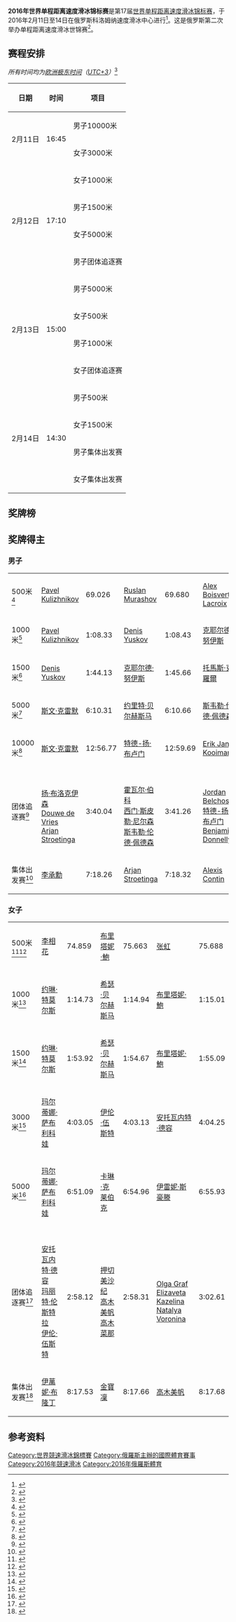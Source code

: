 {{bots|deny=InternetArchiveBot}}
{{NoteTA|G1=Sports}}
{{Infobox Skating event
|event        = 2016年世界单程距离速度滑冰锦标赛
|image        = [[File:Kolomna_04-2014_img11_Skating_arena.jpg|Kolomna 04-2014 img11 Skating arena]]
|caption      = 
|venue        = {{RUS}}[[科洛姆纳|科洛姆纳]]速度滑冰中心
|dates        = 2月11日至14日
|competitors  = 
|nations      = 
|prev         = [[2015年世界单程距离速度滑冰锦标赛|2015 海伦芬]]
|next         = [[2017年世界单程距离速度滑冰锦标赛|2017 江陵]]
}}
'''2016年世界单程距离速度滑冰锦标赛'''是第17届[[世界速度滑冰锦标赛|世界单程距离速度滑冰锦标赛]]，于2016年2月11日至14日在俄罗斯科洛姆纳速度滑冰中心进行<ref>{{cite web |url=http://static.isu.org/media/1002/announcement-world-single-distances-ss-champs-2016-kolomna.pdf |title=ISU World Single Distances Speed Skating Championships 2016, Kolomna, Russia |publisher=[[国际滑冰联盟|International Skating Union]] |access-date=2016-02-10 |dead-url=yes |archive-url=https://web.archive.org/web/20160311172946/http://static.isu.org/media/1002/announcement-world-single-distances-ss-champs-2016-kolomna.pdf |archive-date=2016-03-11}}</ref>。这是俄罗斯第二次举办单程距离速度滑冰世锦赛<ref>{{cite web|url=https://www.insidethegames.biz/articles/1034477/russia-interested-in-hosting-isu-world-single-distances-speed-skating-championships-for-third-time|title=Russia interested in hosting ISU World Single Distances Speed Skating Championships for third time|work=Inside the Games|date=2016-02-17|accessdate=2021-03-02|archiveurl=https://web.archive.org/web/20160220134932/http://www.insidethegames.biz/articles/1034477/russia-interested-in-hosting-isu-world-single-distances-speed-skating-championships-for-third-time|archivedate=2016-02-20}}</ref>。

==赛程安排==
''所有时间均为[[欧洲极东时间|欧洲极东时间]]（[[UTC+3|UTC+3]]）''<ref>{{cite web |url=http://live.isuresults.eu/2015-2016/kolomna/index.htm |title=ISU World Single Distances Championships 2016 |publisher=International Skating Union |deadurl=yes |archive-url=https://web.archive.org/web/20160215051723/http://live.isuresults.eu/2015-2016/kolomna/index.htm |archive-date=2016-02-15}}</ref>

{| class="wikitable" border="1"
|-
! 日期
! 时间
! 项目
|-
| rowspan=2|2月11日
| rowspan=2|16:45
| 男子10000米
|-
| 女子3000米
|-
| rowspan=4|2月12日
| rowspan=4|17:10
| 女子1000米
|-
| 男子1500米
|-
| 女子5000米
|-
| 男子团体追逐赛
|-
| rowspan=4|2月13日
| rowspan=4|15:00
| 男子5000米
|-
| 女子500米
|-
| 男子1000米
|-
| 女子团体追逐赛
|-
| rowspan=4|2月14日
| rowspan=4|14:30
| 男子500米
|-
| 女子1500米
|-
| 男子集体出发赛
|-
| 女子集体出发赛
|}

==奖牌榜==
{{Medals table
 | caption        = 
 | host           = RUS
 | flag_template  = flagcountry
 | event          = 
 | team           = 
 | gold_NED = 6 | silver_NED = 5 | bronze_NED = 5
 | gold_RUS = 3 | silver_RUS = 2 | bronze_RUS = 1 | host_RUS = yes
 | gold_KOR = 2 | silver_KOR = 1 | bronze_KOR = 0
 | gold_CZE = 2 | silver_CZE = 0 | bronze_CZE = 0
 | gold_CAN = 1 | silver_CAN = 1 | bronze_CAN = 2
 | gold_USA = 0 | silver_USA = 3 | bronze_USA = 2
 | gold_NOR = 0 | silver_NOR = 1 | bronze_NOR = 1
 | gold_JPN = 0 | silver_JPN = 1 | bronze_JPN = 1
 | gold_CHN = 0 | silver_CHN = 0 | bronze_CHN = 1
 | gold_FRA = 0 | silver_FRA = 0 | bronze_FRA = 1
}}

==奖牌得主==
===男子===
{| {{MedalistTable|type=项目|columns=2}}
|-
| 500米<ref>{{cite web |url=http://live.isuresults.eu/2015-2016/kolomna/standings1.htm |title=ISU World Single Distances Championships 2016: Classification Men (500m) |publisher=International Skating Union |dead-url=yes |archive-url=https://web.archive.org/web/20160215061359/http://live.isuresults.eu/2015-2016/kolomna/standings1.htm |archive-date=2016-02-15}}</ref>
|[[Pavel_Kulizhnikov|Pavel Kulizhnikov]]<br>{{flag|Russia}} || 69.026
|[[Ruslan_Murashov|Ruslan Murashov]]<br>{{flag|Russia}} || 69.680
|[[Alex_Boisvert-Lacroix|Alex Boisvert-Lacroix]]<br>{{flag|Canada}} || 69.788
|-
| 1000米<ref>{{cite web |url=http://live.isuresults.eu/2015-2016/kolomna/r1203.htm |title=ISU World Single Distances Championships 2016: Result 1000m Men |publisher=International Skating Union |dead-url=yes |archive-url=https://web.archive.org/web/20160216065124/http://live.isuresults.eu/2015-2016/kolomna/r1203.htm |archive-date=2016-02-16}}</ref>
|[[Pavel_Kulizhnikov|Pavel Kulizhnikov]]<br>{{flag|Russia}} || 1:08.33
|[[Denis_Yuskov|Denis Yuskov]]<br>{{flag|Russia}} || 1:08.43
|[[克耶尔德·努伊斯|克耶尔德·努伊斯]]<br>{{flag|Netherlands}} || 1:08.47
|-
| 1500米<ref>{{cite web |url=http://live.isuresults.eu/2015-2016/kolomna/r1204.htm |title=ISU World Single Distances Championships 2016: Result 1500m Men |publisher=International Skating Union |dead-url=yes |archive-url=https://web.archive.org/web/20160215062441/http://live.isuresults.eu/2015-2016/kolomna/r1204.htm |archive-date=2016-02-15}}</ref>
|[[Denis_Yuskov|Denis Yuskov]]<br>{{flag|Russia}} || 1:44.13
|[[克耶尔德·努伊斯|克耶尔德·努伊斯]]<br>{{flag|Netherlands}} || 1:45.66
|[[托馬斯·克羅爾|托馬斯·克羅爾]]<br>{{flag|Netherlands}} || 1:45.75
|-
| 5000米<ref>{{cite web |url=http://live.isuresults.eu/2015-2016/kolomna/r1205.htm |title=ISU World Single Distances Championships 2016: Result 5000m Men |publisher=International Skating Union |dead-url=yes |archive-url=https://web.archive.org/web/20160216071240/http://live.isuresults.eu/2015-2016/kolomna/r1205.htm |archive-date=2016-02-16}}</ref>
|[[斯文·克雷默|斯文·克雷默]]<br>{{flag|Netherlands}} || 6:10.31
|[[约里特·贝尔赫斯马|约里特·贝尔赫斯马]]<br>{{flag|Netherlands}} || 6:10.66
|[[斯韦勒·伦德·佩德森|斯韦勒·伦德·佩德森]]<br>{{flag|Norway}} || 6:15.08
|-
| 10000米<ref>{{cite web |url=http://live.isuresults.eu/2015-2016/kolomna/r1206.htm |title=ISU World Single Distances Championships 2016: Result 5000m Men |publisher=International Skating Union |dead-url=yes |archive-url=https://web.archive.org/web/20160214053344/http://live.isuresults.eu/2015-2016/kolomna/r1206.htm |archive-date=2016-02-14}}</ref>
|[[斯文·克雷默|斯文·克雷默]]<br>{{flag|Netherlands}} || 12:56.77
|[[特德-扬·布卢门|特德-扬·布卢门]]<br>{{flag|Canada}} || 12:59.69
|[[Erik_Jan_Kooiman|Erik Jan Kooiman]]<br>{{flag|Netherlands}} || 13:02.15
|-
| 团体追逐赛<ref>{{cite web |url=http://live.isuresults.eu/2015-2016/kolomna/r1207.htm |title=ISU World Single Distances Championships 2016: Result Team Pursuit Men |publisher=International Skating Union |dead-url=yes |archive-url=https://web.archive.org/web/20160215054904/http://live.isuresults.eu/2015-2016/kolomna/r1207.htm |archive-date=2016-02-15}}</ref>
|{{flag|Netherlands}}<br>[[扬·布洛克伊森|扬·布洛克伊森]]<br>[[Douwe_de_Vries|Douwe de Vries]]<br>[[Arjan_Stroetinga|Arjan Stroetinga]] || 3:40.04
|{{flag|Norway}}<br>[[霍瓦尔·伯科|霍瓦尔·伯科]]<br>[[西门·斯皮勒·尼尔森|西门·斯皮勒·尼尔森]]<br>[[斯韦勒·伦德·佩德森|斯韦勒·伦德·佩德森]] || 3:41.26
|{{flag|Canada}}<br>[[Jordan_Belchos|Jordan Belchos]]<br>[[特德-扬·布卢门|特德-扬·布卢门]]<br>[[Benjamin_Donnelly|Benjamin Donnelly]] || 3:43.28
|-
| 集体出发赛<ref>{{cite web |url=http://live.isuresults.eu/2015-2016/kolomna/r1208.htm |title=ISU World Single Distances Championships 2016: Result Mass Start Men |publisher=International Skating Union |dead-url=yes |archive-url=https://web.archive.org/web/20160216072631/http://live.isuresults.eu/2015-2016/kolomna/r1208.htm |archive-date=2016-02-16}}</ref>
|[[李承勳_(南韓)|李承勳]]<br>{{flag|South Korea}} || 7:18.26
|[[Arjan_Stroetinga|Arjan Stroetinga]]<br>{{flag|Netherlands}} || 7:18.32
|[[Alexis_Contin|Alexis Contin]]<br>{{flag|France}} || 7:18.41
|}

===女子===
{| {{MedalistTable|type=项目|columns=2}}
|-
| 500米<ref>{{cite web |url=http://live.isuresults.eu/2015-2016/kolomna/r1211.htm |title=ISU World Single Distances Championships 2016: Result 500m Ladies (race 1) |publisher=International Skating Union |dead-url=yes |archive-url=https://web.archive.org/web/20160216183344/http://live.isuresults.eu/2015-2016/kolomna/r1211.htm |archive-date=2016-02-16}}</ref><ref>{{cite web |url=http://live.isuresults.eu/2015-2016/kolomna/r1212.htm |title=ISU World Single Distances Championships 2016: Result 500m Ladies (race 2) |publisher=International Skating Union |dead-url=yes |archive-url=https://web.archive.org/web/20160216183352/http://live.isuresults.eu/2015-2016/kolomna/r1212.htm |archive-date=2016-02-16}}</ref>
|[[李相花|李相花]]<br>{{flag|South Korea}} || 74.859
|[[布里塔妮·鮑|布里塔妮·鮑]]<br>{{flag|United States}} || 75.663
|[[张虹_(运动员)|张虹]]<br>{{flag|China}} || 75.688
|-
| 1000米<ref>{{cite web |url=http://live.isuresults.eu/2015-2016/kolomna/r1213.htm |title=ISU World Single Distances Championships 2016: Result 1000m Ladies |publisher=International Skating Union |dead-url=yes |archive-url=https://web.archive.org/web/20160215054919/http://live.isuresults.eu/2015-2016/kolomna/r1213.htm |archive-date=2016-02-15}}</ref>
|[[约琳·特莫尔斯|约琳·特莫尔斯]]<br>{{flag|Netherlands}} || 1:14.73
|[[希瑟·贝尔赫斯马|希瑟·贝尔赫斯马]]<br>{{flag|United States}} || 1:14.94
|[[布里塔妮·鮑|布里塔妮·鮑]]<br>{{flag|United States}} || 1:15.01
|-
| 1500米<ref>{{cite web |url=http://live.isuresults.eu/2015-2016/kolomna/r1214.htm |title=ISU World Single Distances Championships 2016: Result 1500m Ladies |publisher=International Skating Union |dead-url=yes |archive-url=https://web.archive.org/web/20160216072637/http://live.isuresults.eu/2015-2016/kolomna/r1214.htm |archive-date=2016-02-16}}</ref>
|[[约琳·特莫尔斯|约琳·特莫尔斯]]<br>{{flag|Netherlands}} || 1:53.92
|[[希瑟·贝尔赫斯马|希瑟·贝尔赫斯马]]<br>{{flag|United States}} || 1:54.67
|[[布里塔妮·鮑|布里塔妮·鮑]]<br>{{flag|United States}} || 1:55.09
|-
| 3000米<ref>{{cite web |url=http://live.isuresults.eu/2015-2016/kolomna/r1215.htm |title=ISU World Single Distances Championships 2016: Result 3000m Ladies |publisher=International Skating Union |dead-url=yes |archive-url=https://web.archive.org/web/20160215051731/http://live.isuresults.eu/2015-2016/kolomna/r1215.htm |archive-date=2016-02-15}}</ref>
|[[玛尔蒂娜·萨布利科娃|玛尔蒂娜·萨布利科娃]]<br>{{flag|Czech Republic}} || 4:03.05
|[[伊伦·伍斯特|伊伦·伍斯特]]<br>{{flag|Netherlands}} || 4:03.13
|[[安托瓦内特·德容|安托瓦内特·德容]]<br>{{flag|Netherlands}} || 4:04.25
|-
| 5000米<ref>{{cite web |url=http://live.isuresults.eu/2015-2016/kolomna/r1216.htm |title=ISU World Single Distances Championships 2016: Result 5000m Ladies |publisher=International Skating Union |dead-url=yes |archive-url=https://web.archive.org/web/20160215054932/http://live.isuresults.eu/2015-2016/kolomna/r1216.htm |archive-date=2016-02-15}}</ref>
|[[玛尔蒂娜·萨布利科娃|玛尔蒂娜·萨布利科娃]]<br>{{flag|Czech Republic}} || 6:51.09
|[[卡琳·克莱伯克|卡琳·克莱伯克]]<br>{{flag|Netherlands}} || 6:54.96
|[[伊雷妮·斯豪滕|伊雷妮·斯豪滕]]<br>{{flag|Netherlands}} || 6:55.93
|-
| 团体追逐赛<ref>{{cite web |url=http://live.isuresults.eu/2015-2016/kolomna/r1217.htm |title=ISU World Single Distances Championships 2016: Result Team Pursuit Ladies |publisher=International Skating Union |dead-url=yes |archive-url=https://web.archive.org/web/20160216065129/http://live.isuresults.eu/2015-2016/kolomna/r1217.htm |archive-date=2016-02-16}}</ref>
|{{flag|Netherlands}}<br>[[安托瓦内特·德容|安托瓦内特·德容]]<br>[[玛丽特·伦斯特拉|玛丽特·伦斯特拉]]<br>[[伊伦·伍斯特|伊伦·伍斯特]] || 2:58.12
|{{flag|Japan}}<br>[[押切美沙纪|押切美沙纪]]<br>[[高木美帆|高木美帆]]<br>[[高木菜那|高木菜那]] || 2:58.31
|{{flag|Russia}}<br>[[Olga_Graf|Olga Graf]]<br>[[Elizaveta_Kazelina|Elizaveta Kazelina]]<br>[[Natalya_Voronina|Natalya Voronina]] || 3:02.61
|-
| 集体出发赛<ref>{{cite web |url=http://live.isuresults.eu/2015-2016/kolomna/r1218.htm |title=ISU World Single Distances Championships 2016: Result Mass Start Ladies |publisher=International Skating Union |dead-url=yes |archive-url=https://web.archive.org/web/20160216072641/http://live.isuresults.eu/2015-2016/kolomna/r1218.htm |archive-date=2016-02-16}}</ref>
|[[伊萬妮·布隆丁|伊萬妮·布隆丁]]<br>{{flag|Canada}} || 8:17.53
|[[金寶凜_(競速滑冰運動員)|金寶凜]]<br>{{flag|South Korea}} || 8:17.66
|[[高木美帆|高木美帆]]<br>{{flag|Japan}} || 8:17.68
|}

==参考资料==
{{Reflist|2}}

{{世界競速滑冰錦標賽}}

[[Category:世界競速滑冰錦標賽|Category:世界競速滑冰錦標賽]]
[[Category:俄羅斯主辦的國際體育賽事|Category:俄羅斯主辦的國際體育賽事]]
[[Category:2016年競速滑冰|Category:2016年競速滑冰]]
[[Category:2016年俄羅斯體育|Category:2016年俄羅斯體育]]